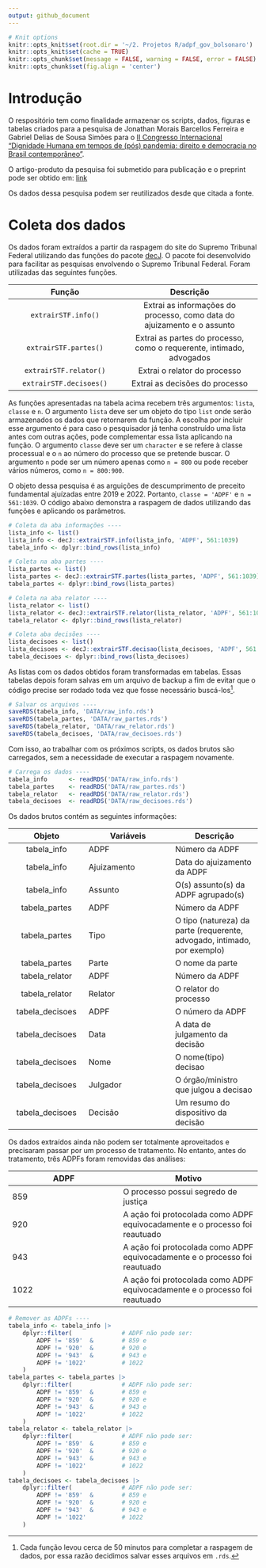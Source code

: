 ```yaml
---
output: github_document
---
```


```r
# Knit options
knitr::opts_knit$set(root.dir = '~/2. Projetos R/adpf_gov_bolsonaro')
knitr::opts_knit$set(cache = TRUE)
knitr::opts_chunk$set(message = FALSE, warning = FALSE, error = FALSE)
knitr::opts_chunk$set(fig.align = 'center')
```

# Introdução

O respositório tem como finalidade armazenar os scripts, dados, figuras e tabelas criados para a pesquisa de Jonathan Morais Barcellos Ferreira e Gabriel Delias de Sousa Simões para o [II Congresso Internacional "Dignidade Humana em tempos de (pós) pandemia: direito e democracia no Brasil contemporâneo"](https://www.even3.com.br/ii-congresso-internacional-dignidade-humana-em-tempos-de-pandemia-direito-e-democracia-no-brasil-contemporaneo-316015/).

O artigo-produto da pesquisa foi submetido para publicação e o preprint pode ser obtido em: [link]()

Os dados dessa pesquisa podem ser reutilizados desde que citada a fonte.

# Coleta dos dados

Os dados foram extraídos a partir da raspagem do site do Supremo Tribunal Federal utilizando das funções do pacote [decJ](https://github.com/johnmbf/decJ). O pacote foi desenvolvido para facilitar as pesquisas envolvendo o Supremo Tribunal Federal. Foram utilizadas das seguintes funções.

|         Função          |                                Descrição                                |
|:-------------------------------:|:-------------------------------------:|
|   `extrairSTF.info()`   | Extrai as informações do processo, como data do ajuizamento e o assunto |
|  `extrairSTF.partes()`  |  Extrai as partes do processo, como o requerente, intimado, advogados   |
| `extrairSTF.relator()`  |                      Extrai o relator do processo                       |
| `extrairSTF.decisoes()` |                     Extrai as decisões do processo                      |

As funções apresentadas na tabela acima recebem três argumentos: `lista`, `classe` e `n`. O argumento `lista` deve ser um objeto do tipo `list` onde serão armazenados os dados que retornarem da função. A escolha por incluir esse argumento é para caso o pesquisador já tenha construído uma lista antes com outras ações, pode complementar essa lista aplicando na função. O argumento `classe` deve ser um `character` e se refere à classe processual e o `n` ao número do processo que se pretende buscar. O argumento `n` pode ser um número apenas como `n = 800` ou pode receber vários números, como `n = 800:900`.

O objeto dessa pesquisa é as arguições de descumprimento de preceito fundamental ajuízadas entre 2019 e 2022. Portanto, `classe = 'ADPF'` e `n = 561:1039`. O código abaixo demonstra a raspagem de dados utilizando das funções e aplicando os parâmetros.

```r

# Coleta da aba informações ----
lista_info <- list()
lista_info <- decJ::extrairSTF.info(lista_info, 'ADPF', 561:1039)
tabela_info <- dplyr::bind_rows(lista_info)

# Coleta na aba partes ----
lista_partes <- list()
lista_partes <- decJ::extrairSTF.partes(lista_partes, 'ADPF', 561:1039)
tabela_partes <- dplyr::bind_rows(lista_partes)

# Coleta na aba relator ----
lista_relator <- list()
lista_relator <- decJ::extrairSTF.relator(lista_relator, 'ADPF', 561:1039)
tabela_relator <- dplyr::bind_rows(lista_relator)

# Coleta aba decisões ----
lista_decisoes <- list()
lista_decisoes <- decJ::extrairSTF.decisao(lista_decisoes, 'ADPF', 561:1039)
tabela_decisoes <- dplyr::bind_rows(lista_decisoes)
```

As listas com os dados obtidos foram transformadas em tabelas. Essas tabelas depois foram salvas em um arquivo de backup a fim de evitar que o código precise ser rodado toda vez que fosse necessário buscá-los[^1].

[^1]: Cada função levou cerca de 50 minutos para completar a raspagem de dados, por essa razão decidimos salvar esses arquivos em `.rds`.

```r

# Salvar os arquivos ----
saveRDS(tabela_info, 'DATA/raw_info.rds')
saveRDS(tabela_partes, 'DATA/raw_partes.rds')
saveRDS(tabela_relator, 'DATA/raw_relator.rds')
saveRDS(tabela_decisoes, 'DATA/raw_decisoes.rds')
```

Com isso, ao trabalhar com os próximos scripts, os dados brutos são carregados, sem a necessidade de executar a raspagem novamente.

```r

# Carrega os dados ----
tabela_info      <- readRDS('DATA/raw_info.rds')
tabela_partes    <- readRDS('DATA/raw_partes.rds')
tabela_relator   <- readRDS('DATA/raw_relator.rds')
tabela_decisoes	 <- readRDS('DATA/raw_decisoes.rds')
```

Os dados brutos contém as seguintes informações:

|     Objeto      | Variáveis   | Descrição                                                                |
|:--------------------:|-------------------------|-------------------------|
|   tabela_info   | ADPF        | Número da ADPF                                                           |
|   tabela_info   | Ajuizamento | Data do ajuizamento da ADPF                                              |
|   tabela_info   | Assunto     | O(s) assunto(s) da ADPF agrupado(s)                                      |
|  tabela_partes  | ADPF        | Número da ADPF                                                           |
|  tabela_partes  | Tipo        | O tipo (natureza) da parte (requerente, advogado, intimado, por exemplo) |
|  tabela_partes  | Parte       | O nome da parte                                                          |
| tabela_relator  | ADPF        | Número da ADPF                                                           |
| tabela_relator  | Relator     | O relator do processo                                                    |
| tabela_decisoes | ADPF        | O número da ADPF                                                         |
| tabela_decisoes | Data        | A data de julgamento da decisão                                          |
| tabela_decisoes | Nome        | O nome(tipo) decisao                                                     |
| tabela_decisoes | Julgador    | O órgão/ministro que julgou a decisao                                    |
| tabela_decisoes | Decisão     | Um resumo do dispositivo da decisão                                      |

Os dados extraídos ainda não podem ser totalmente aproveitados e precisaram passar por um processo de tratamento. No entanto, antes do tratamento, três ADPFs foram removidas das análises:

| ADPF | Motivo                                                                      |
|--------------------------------|----------------------------------------|
| 859  | O processo possui segredo de justiça                                        |
| 920  | A ação foi protocolada como ADPF equivocadamente e o processo foi reautuado |
| 943  | A ação foi protocolada como ADPF equivocadamente e o processo foi reautuado |
| 1022 | A ação foi protocolada como ADPF equivocadamente e o processo foi reautuado |

```r

# Remover as ADPFs ----
tabela_info <- tabela_info |>
	dplyr::filter(              # ADPF não pode ser:
		ADPF != '859'  &        # 859 e
		ADPF != '920'  &        # 920 e
		ADPF != '943'  &        # 943 e
		ADPF != '1022'          # 1022
	)
tabela_partes <- tabela_partes |>
	dplyr::filter(              # ADPF não pode ser:
		ADPF != '859'  &        # 859 e
		ADPF != '920'  &        # 920 e
		ADPF != '943'  &        # 943 e
		ADPF != '1022'          # 1022
	)
tabela_relator <- tabela_relator |>
	dplyr::filter(              # ADPF não pode ser:
		ADPF != '859'  &        # 859 e
		ADPF != '920'  &        # 920 e
		ADPF != '943'  &        # 943 e
		ADPF != '1022'          # 1022
	)
tabela_decisoes <- tabela_decisoes |>
	dplyr::filter(              # ADPF não pode ser:
		ADPF != '859'  &        # 859 e
		ADPF != '920'  &        # 920 e
		ADPF != '943'  &        # 943 e
		ADPF != '1022'          # 1022
	)
```